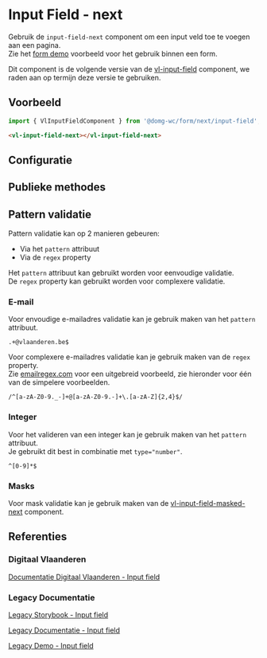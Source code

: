 
# Input Field - next

Gebruik de `input-field-next` component om een input veld toe te voegen aan een pagina.<br/>
Zie het [form demo](/docs/applicatief-voorbeelden-form-demo--documentatie) voorbeeld voor het gebruik binnen een form.

Dit component is de volgende versie van de [vl-input-field](/docs/elements-input-field--documentatie) component, we raden aan op termijn deze versie te gebruiken.

## Voorbeeld

```js
import { VlInputFieldComponent } from '@domg-wc/form/next/input-field';
```

```html
<vl-input-field-next></vl-input-field-next>
```

<Canvas of={VlInputFieldStories.InputFieldDefault} />

## Configuratie

<ArgTypes of={VlInputFieldStories.InputFieldDefault} />

## Publieke methodes

<FormControlPublicMethods/>

## Pattern validatie

Pattern validatie kan op 2 manieren gebeuren:
- Via het `pattern` attribuut
- Via de `regex` property

Het `pattern` attribuut kan gebruikt worden voor eenvoudige validatie.<br/>
De `regex` property kan gebruikt worden voor complexere validatie.

### E-mail

Voor envoudige e-mailadres validatie kan je gebruik maken van het `pattern` attribuut.
```
.+@vlaanderen.be$
```
Voor complexere e-mailadres validatie kan je gebruik maken van de `regex` property.<br/>
Zie [emailregex.com](https://emailregex.com/) voor een uitgebreid voorbeeld, zie hieronder voor één van de simpelere voorbeelden.
```
/^[a-zA-Z0-9._-]+@[a-zA-Z0-9.-]+\.[a-zA-Z]{2,4}$/
```

### Integer

Voor het valideren van een integer kan je gebruik maken van het `pattern` attribuut.<br/>
Je gebruikt dit best in combinatie met `type="number"`.
```
^[0-9]*$
```

### Masks

Voor mask validatie kan je gebruik maken van de [vl-input-field-masked-next](/docs/form-next-input-field-masked--documentatie) component.

## Referenties

### Digitaal Vlaanderen

[Documentatie Digitaal Vlaanderen - Input field](https://overheid.vlaanderen.be/webuniversum/v3/documentation/forms/vl-ui-input-field)

### Legacy Documentatie

[Legacy Storybook - Input field](https://webcomponenten.omgeving.vlaanderen.be/storybook/?path=/docs/native-elements-vl-input-field--default)

[Legacy Documentatie - Input field](https://webcomponenten.omgeving.vlaanderen.be/doc/VlInputField.html)

[Legacy Demo - Input field](https://webcomponenten.omgeving.vlaanderen.be/demo/vl-input-field.html)
